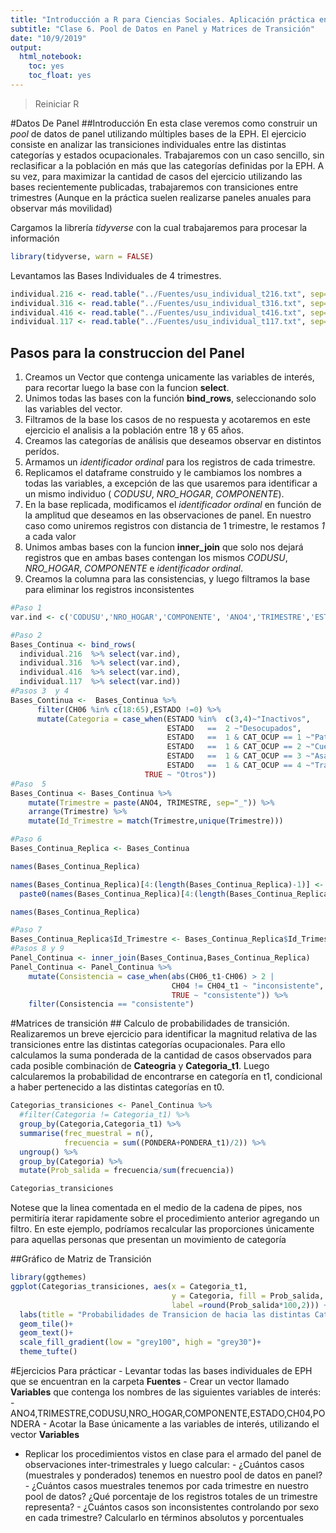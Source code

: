 ```yaml
---
title: "Introducción a R para Ciencias Sociales. Aplicación práctica en la EPH"
subtitle: "Clase 6. Pool de Datos en Panel y Matrices de Transición"
date: "10/9/2019"
output:
  html_notebook:
    toc: yes
    toc_float: yes
---
```

     
>Reiniciar R

#Datos De Panel 
##Introducción
En esta clase veremos como construir un _pool_ de datos de panel utilizando múltiples bases de la EPH. El ejercicio consiste en analizar las transiciones individuales entre las distintas categorías y estados ocupacionales.
Trabajaremos con un caso sencillo, sin reclasificar a la población en más que las categorías definidas por la EPH. A su vez, para maximizar la cantidad de casos del ejercicio utilizando las bases recientemente publicadas, trabajaremos con transiciones entre trimestres (Aunque en la práctica suelen realizarse paneles anuales para observar más movilidad)
 
Cargamos la librería _tidyverse_ con la cual trabajaremos para procesar la información

```r
library(tidyverse, warn = FALSE)
```

Levantamos las Bases Individuales de 4 trimestres.       

```r
individual.216 <- read.table("../Fuentes/usu_individual_t216.txt", sep=";", dec=",", header = TRUE, fill = TRUE)
individual.316 <- read.table("../Fuentes/usu_individual_t316.txt", sep=";", dec=",", header = TRUE, fill = TRUE)
individual.416 <- read.table("../Fuentes/usu_individual_t416.txt", sep=";", dec=",", header = TRUE, fill = TRUE)
individual.117 <- read.table("../Fuentes/usu_individual_t117.txt", sep=";", dec=",", header = TRUE, fill = TRUE)
```

## Pasos para la construccion del Panel
1. Creamos un Vector que contenga unicamente las variables de interés, para recortar luego la base con la funcion __select__.      
2. Unimos todas las bases con la función __bind_rows__, seleccionando solo las variables del vector.
3. Filtramos de la base los casos de no respuesta y acotaremos en este ejercicio el analisis a la población entre 18 y 65 años.  
4. Creamos las categorías de análisis que deseamos observar en distintos perídos.
5. Armamos un _identificador ordinal_ para los registros de cada trimestre.
6. Replicamos el dataframe construido y le cambiamos los nombres a todas las variables, a excepción de las que usaremos para identificar a un mismo individuo ( _CODUSU_, _NRO_HOGAR_, _COMPONENTE_).
7. En la base replicada, modificamos el _identificador ordinal_ en función de la amplitud que deseamos en las observaciones de panel. En nuestro caso como uniremos registros con distancia de 1 trimestre, le restamos _1_ a cada valor
8. Unimos ambas bases con la funcion __inner_join__ que solo nos dejará registros que en ambas bases contengan los mismos _CODUSU_, _NRO_HOGAR_, _COMPONENTE_ e _identificador ordinal_.
9. Creamos la columna para las consistencias, y luego filtramos la base para eliminar los registros inconsistentes
```r
#Paso 1
var.ind <- c('CODUSU','NRO_HOGAR','COMPONENTE', 'ANO4','TRIMESTRE','ESTADO','CAT_OCUP','PONDERA', 'CH04', 'CH06','P21','PP3E_TOT')

#Paso 2  
Bases_Continua <- bind_rows(
  individual.216  %>% select(var.ind),
  individual.316  %>% select(var.ind),
  individual.416  %>% select(var.ind),
  individual.117  %>% select(var.ind))
#Pasos 3  y 4
Bases_Continua <-  Bases_Continua %>% 
      filter(CH06 %in% c(18:65),ESTADO !=0) %>% 
      mutate(Categoria = case_when(ESTADO %in%  c(3,4)~"Inactivos",
                                   ESTADO   ==  2 ~"Desocupados",
                                   ESTADO   ==  1 & CAT_OCUP == 1 ~"Patrones",
                                   ESTADO   ==  1 & CAT_OCUP == 2 ~"Cuenta Propistas",
                                   ESTADO   ==  1 & CAT_OCUP == 3 ~"Asalariados",
                                   ESTADO   ==  1 & CAT_OCUP == 4 ~"Trabajador familiar s/r",
                              TRUE ~ "Otros"))
#Paso  5
Bases_Continua <- Bases_Continua %>% 
    mutate(Trimestre = paste(ANO4, TRIMESTRE, sep="_")) %>% 
    arrange(Trimestre) %>% 
    mutate(Id_Trimestre = match(Trimestre,unique(Trimestre)))

#Paso 6
Bases_Continua_Replica <- Bases_Continua

names(Bases_Continua_Replica)

names(Bases_Continua_Replica)[4:(length(Bases_Continua_Replica)-1)] <- 
  paste0(names(Bases_Continua_Replica)[4:(length(Bases_Continua_Replica)-1)],"_t1")

names(Bases_Continua_Replica)

#Paso 7
Bases_Continua_Replica$Id_Trimestre <- Bases_Continua_Replica$Id_Trimestre - 1
#Pasos 8 y 9
Panel_Continua <- inner_join(Bases_Continua,Bases_Continua_Replica)
Panel_Continua <- Panel_Continua %>% 
    mutate(Consistencia = case_when(abs(CH06_t1-CH06) > 2 |
                                    CH04 != CH04_t1 ~ "inconsistente",
                                    TRUE ~ "consistente")) %>% 
    filter(Consistencia == "consistente")
```

#Matrices de transición
## Calculo de probabilidades de transición. 
Realizaremos un breve ejercicio para identificar la magnitud relativa de las transiciones entre las distintas categorías ocupacionales. Para ello calculamos la suma ponderada de la cantidad de casos observados para cada posible combinación de __Cateogria__ y __Categoria_t1__. Luego calcularemos la probabilidad de encontrarse en categoría en t1, condicional a haber pertenecido a las distintas categorías en t0.  


```r
Categorias_transiciones <- Panel_Continua %>% 
  #filter(Categoria != Categoria_t1) %>% 
  group_by(Categoria,Categoria_t1) %>% 
  summarise(frec_muestral = n(),
            frecuencia = sum((PONDERA+PONDERA_t1)/2)) %>% 
  ungroup() %>% 
  group_by(Categoria) %>% 
  mutate(Prob_salida = frecuencia/sum(frecuencia))

Categorias_transiciones
```
Notese que la linea comentada en el medio de la cadena de pipes, nos permitiría iterar rapidamente sobre el procedimiento anterior agregando un filtro. En este ejemplo, podríamos recalcular las proporciones únicamente para aquellas personas que presentan un movimiento de categoría

##Gráfico de Matriz de Transición

```r
library(ggthemes)
ggplot(Categorias_transiciones, aes(x = Categoria_t1, 
                                    y = Categoria, fill = Prob_salida,
                                    label =round(Prob_salida*100,2))) +
  labs(title = "Probabilidades de Transicion de hacia las distintas Categorías")+
  geom_tile()+
  geom_text()+
  scale_fill_gradient(low = "grey100", high = "grey30")+
  theme_tufte()
```

#Ejercicios Para prácticar
- Levantar todas las bases individuales de EPH que se encuentran en la carpeta __Fuentes__
- Crear un vector llamado __Variables__ que contenga los nombres de las siguientes variables de interés:
      - ANO4,TRIMESTRE,CODUSU,NRO_HOGAR,COMPONENTE,ESTADO,CH04,PONDERA
- Acotar la Base únicamente a las variables de interés, utilizando el vector __Variables__ 

- Replicar los procedimientos vistos en clase para el armado del panel de observaciones inter-trimestrales y luego calcular: 
      - ¿Cuántos casos (muestrales y ponderados) tenemos en nuestro pool de datos en panel? 
      - ¿Cuántos casos muestrales tenemos por cada trimestre en nuestro pool de datos? ¿Qué porcentaje de los registros totales de un trimestre representa?
      - ¿Cuántos casos son inconsistentes controlando por sexo en cada trimestre? Calcularlo en términos absolutos y porcentuales

